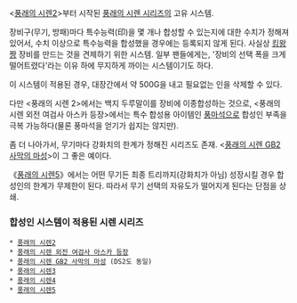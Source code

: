 <[[풍래의 시렌2]]>부터 시작된 [[풍래의 시렌 시리즈]]의 고유 시스템.

장비구(무기, 방패)마다 특수능력(印)을 몇 개나 합성할 수 있는지에 대한 수치가 정해져 있어서, 수치 이상으로 특수능력을 합성했을 경우에는 등록되지 않게 된다. 사실상 [[킹왕짱]] 장비를 만드는 것을 견제하기 위한 시스템.
일부 팬들에게는, '장비의 선택 폭을 크게 떨어트렸다'라는 이유 하에 무지하게 까이는 시스템이기도 하다.

이 시스템이 적용된 경우, 대장간에서 약 500G을 내고 필요없는 인을 삭제할 수 있다.

다만 <풍래의 시렌 2>에서는 백지 두루말이를 장비에 이종합성하는 것으로, <풍래의 시렌 외전 여검사 아스카 등장>에서는 특수 합성용 아이템인 [[풍마석]]으로 합성인 부족을 극복 가능하다(물론 풍마석을 얻기가 쉽지는 않지만).

좀 더 나아가서, 무기마다 강화치의 한계가 정해진 시리즈도 존재. <[[풍래의 시렌 GB2 사막의 마성]]>이 그 좋은 예이다.

《[[풍래의 시렌5]]》에서는 어떤 무기든 최종 트리까지(강화치가 아님) 성장시킬 경우 합성인의 한계가 무제한이 된다. 따라서 무기 선택의 자유도가 떨어지게 된다는 단점을 상쇄.

=== 합성인 시스템이 적용된 시렌 시리즈 ===
 * [[풍래의 시렌2]]
 * [[풍래의 시렌 외전 여검사 아스카 등장]]
 * [[풍래의 시렌 GB2 사막의 마성]] (DS2도 동일)
 * [[풍래의 시렌3]]
 * [[풍래의 시렌4]]
 * [[풍래의 시렌5]]
